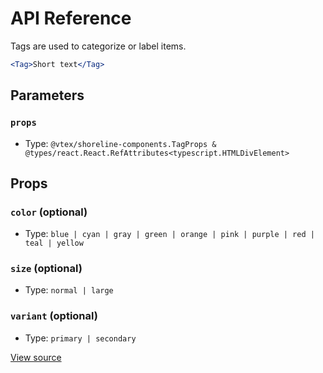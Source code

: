 # API Reference

Tags are used to categorize or label items.

```jsx
<Tag>Short text</Tag>
```

## Parameters

### `props`

- Type: `@vtex/shoreline-components.TagProps & @types/react.React.RefAttributes<typescript.HTMLDivElement>`

## Props

### `color` (optional)

- Type: `blue | cyan | gray | green | orange | pink | purple | red | teal | yellow`

### `size` (optional)

- Type: `normal | large`

### `variant` (optional)

- Type: `primary | secondary`

[View source](https://github.com/vtex/shoreline/blob/6607228b2/packages/components/src/tag/tag.tsx#L10)
